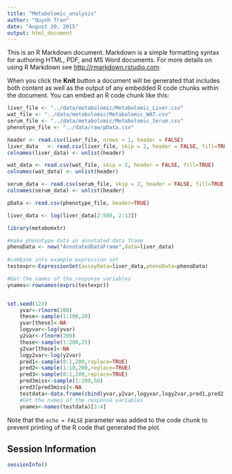 ```yaml
---
title: "Metabolomic_analysis"
author: "Quynh Tran"
date: "August 20, 2015"
output: html_document
---
```


This is an R Markdown document. Markdown is a simple formatting syntax for authoring HTML, PDF, and MS Word documents. For more details on using R Markdown see <http://rmarkdown.rstudio.com>.

When you click the **Knit** button a document will be generated that includes both content as well as the output of any embedded R code chunks within the document. You can embed an R code chunk like this:

```r
liver_file <- "../data/metabolomic/Metabolomic_Liver.csv"
wat_file <- "../data/metabolomic/Metabolomic_WAT.csv"
serum_file <- "../data/metabolomic/Metabolomic_Serum.csv"
phenotype_file <- "../data/raw/pData.csv"

header <- read.csv(liver_file, nrows = 1, header = FALSE)
liver_data   <- read.csv(liver_file, skip = 2, header = FALSE, fill=TRUE)
colnames(liver_data) <- unlist(header)

wat_data <- read.csv(wat_file, skip = 2, header = FALSE, fill=TRUE)
colnames(wat_data) <- unlist(header)

serum_data <- read.csv(serum_file, skip = 2, header = FALSE, fill=TRUE)
colnames(serum_data) <- unlist(header)

pData <- read.csv(phenotype_file, header=TRUE)

liver_data <- log(liver_data[2:560, 2:13])

```



```r
library(metabomxtr)

#make phenotype data an annotated data frame
phenoData <- new("AnnotatedDataFrame",data=liver_data)
    
#combine into example expression set
testexpr<-ExpressionSet(assayData=liver_data,phenoData=phenoData)

#Get the names of the response variables
ynames<-rownames(exprs(testexpr))


set.seed(123)
    yvar<-rlnorm(200)
    these<-sample(1:100,20)
    yvar[these]<-NA
    logyvar<-log(yvar)
    y2var<-rlnorm(200)
    those<-sample(1:200,25)
    y2var[those]<-NA
    logy2var<-log(y2var)
    pred1<-sample(0:1,200,replace=TRUE)
    pred2<-sample(1:10,200,replace=TRUE)
    pred3<-sample(0:1,200,replace=TRUE)
    pred3miss<-sample(1:200,50)
    pred3[pred3miss]<-NA
    testdata<-data.frame(cbind(yvar,y2var,logyvar,logy2var,pred1,pred2,pred3))
    #Get the names of the response variables
    ynames<-names(testdata)[3:4]

```

Note that the `echo = FALSE` parameter was added to the code chunk to prevent printing of the R code that generated the plot.

Session Information
---------------------

```r
sessionInfo()
```